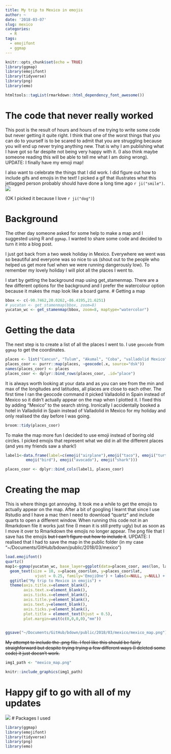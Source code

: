 ```yaml
---
title: My trip to Mexico in emojis
author: ~
date: '2018-03-07'
slug: mexico
categories:
  - R
tags:
  - emojifont
  - ggmap
---
```



```r
knitr::opts_chunk$set(echo = TRUE)
library(ggmap)
library(emojifont)
library(tidyverse)
library(png)
library(emo)
```

```r
htmltools::tagList(rmarkdown::html_dependency_font_awesome())
```

# The code that never really worked

This post is the result of hours and hours of me trying to write some code but never getting it quite right. I think that one of the worst things that you can do to yourself is to be scared to admit that you are struggling because you will end up never trying anything new. That is why I am publishing what I have got so far despite not being very happy with it. (I also think maybe someone reading this will be able to tell me what I am doing wrong). UPDATE: I finally have my emoji map! 

I also want to celebrate the things that I did work. I did figure out how to include gifs and emojis in the text! I picked a gif that illustrates what this jetlagged person probably should have done a long time ago `r ji("smile")`. 
![](https://media.giphy.com/media/x3xccAsYXuslW/giphy.gif)

(OK I picked it because I love `r ji("dog")`)

# Background

The other day someone asked for some help to make a map and I suggested using R and `ggmap`. I wanted to share some code and decided to turn it into a blog post.

I just got back from a two week holiday in Mexico. Everywhere we went was so beautiful and everyone was so nice to us (shout out to the people who helped us get more fuel when we were running dangerously low). To remember my lovely holiday I will plot all the places I went to.


I start by getting the background map using get_stamenmap. There are a few different options for the background and I prefer the watercolour option because it makes the map look like a board game.
# Getting a map
```r
bbox <- c(-90.7462,20.0262,-86.4195,21.6251)
# yucatan <- get_stamenmap(bbox, zoom=8)
yucatan_wc <- get_stamenmap(bbox, zoom=8, maptype="watercolor")

```

# Getting the data
The next step is to create a list of all the places I went to. I use `geocode` from `ggmap` to get the coordinates.  
```r
places <- list("Cancun", "Tulum", "Akumal", "Coba", "valladolid Mexico", "chichen itza", "Celestun", "Merida", "Cozumel")
places_coor <- purrr::map(places, ~geocode(.x, source="dsk"))
names(places_coor) <- places
places_coor <- dplyr::bind_rows(places_coor, .id="place")

```

It is always worth looking at your data and as you can see from the min and max of the longitudes and latitudes, all places are close to each other. The first time I ran the geocode command it picked Valladolid in Spain instead of Mexico so it didn't actually appear on the map when I plotted it. I fixed this by adding "Mexico" to the search string. Ironically I accidentally booked a hotel in Valladolid in Spain instead of Valladolid in Mexico for my holiday and only realised the day before I was going. 

```r
broom::tidy(places_coor)
```


To make the map more fun I decided to use emoji instead of boring old circles. I picked emojis that represent what we did in all the different places (and yes my friends saw a shark!)


```r
label1<-data.frame(label=c(emoji("airplane"),emoji("taco"), emoji("turtle"), emoji("bike"), emoji("sandal"), emoji("corn"),
         emoji("bird"), emoji("avocado"), emoji("shark")))

places_coor <- dplyr::bind_cols(label1, places_coor)

```

# Creating the map
This is where things got annoying. It took me a while to get the emojis to actually appear on the map. After a bit of googling I learnt that since I use Rstudio and I have a mac then I need to download "quartz" and include quarts to open a different window. When running this code not in an Rmarkdown file it works just fine (I mean it is still pretty ugly) but as soon as I move it over to Rmarkdown the emojis no longer appear.  The png file that I save has the emojis ~~but I can't figure out how to include it~~.  UPDATE: I realised that I had to save the map in the public folder (in my case "~/Documents/GitHub/bdown/public/2018/03/mexico") 

```r
load.emojifont()
quartz()  
map1<-ggmap(yucatan_wc, base_layer=ggplot(data=places_coor, aes(lon, lat, label=label))) + 
  geom_text(size = 10, x=places_coor$lon, y=places_coor$lat, 
             vjust = 0.25, family='EmojiOne') + labs(x=NULL, y=NULL) +
  ggtitle("My trip to Mexico in emojis") +
  theme(axis.title.x=element_blank(),
        axis.text.x=element_blank(),
        axis.ticks.x=element_blank(),
        axis.title.y=element_blank(),
        axis.text.y=element_blank(),
        axis.ticks.y=element_blank(),
        plot.title = element_text(hjust = 0.5),
        plot.margin=unit(c(0,0,0,0),"mm"))  
  

ggsave("~/Documents/GitHub/bdown/public/2018/03/mexico/mexico_map.png")

```

~~My attempt to include the .png file. I feel like this should be fairly straighforward but despite trying trying a few different ways (I deleted some code) it just doesn't work.~~ 
```r
img1_path <- "mexico_map.png"

knitr::include_graphics(img1_path)

```

# Happy gif to go with all of my updates

![](https://media.giphy.com/media/2AilMg2L8rTAA/giphy.gif)
# Packages I used
```r

library(ggmap)
library(emojifont)
library(tidyverse)
library(png)
library(emo)

```

